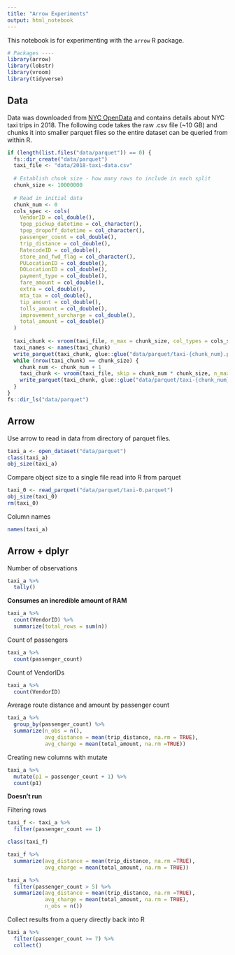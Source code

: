 ```yaml
---
title: "Arrow Experiments"
output: html_notebook
---
```


This notebook is for experimenting with the `arrow` R package.

```r
# Packages ----
library(arrow)
library(lobstr)
library(vroom)
library(tidyverse)
```

## Data
Data was downloaded from [NYC OpenData](https://data.cityofnewyork.us/Transportation/2018-Yellow-Taxi-Trip-Data/t29m-gskq) and contains details about NYC taxi trips in 2018. The following code takes the raw .csv file (~10 GB) and chunks it into smaller parquet files so the entire dataset can be queried from within R.
```r
if (length(list.files("data/parquet")) == 0) {
  fs::dir_create("data/parquet")
  taxi_file <- "data/2018-taxi-data.csv"
  
  # Establish chunk size - how many rows to include in each split
  chunk_size <- 10000000
  
  # Read in initial data
  chunk_num <- 0
  cols_spec <- cols(
    VendorID = col_double(),
    tpep_pickup_datetime = col_character(),
    tpep_dropoff_datetime = col_character(),
    passenger_count = col_double(),
    trip_distance = col_double(),
    RatecodeID = col_double(),
    store_and_fwd_flag = col_character(),
    PULocationID = col_double(),
    DOLocationID = col_double(),
    payment_type = col_double(),
    fare_amount = col_double(),
    extra = col_double(),
    mta_tax = col_double(),
    tip_amount = col_double(),
    tolls_amount = col_double(),
    improvement_surcharge = col_double(),
    total_amount = col_double()
  )
  
  taxi_chunk <- vroom(taxi_file, n_max = chunk_size, col_types = cols_spec)
  taxi_names <- names(taxi_chunk)
  write_parquet(taxi_chunk, glue::glue("data/parquet/taxi-{chunk_num}.parquet"))
  while (nrow(taxi_chunk) == chunk_size) {
    chunk_num <- chunk_num + 1
    taxi_chunk <- vroom(taxi_file, skip = chunk_num * chunk_size, n_max = chunk_size, col_names = taxi_names, col_types = cols_spec)
    write_parquet(taxi_chunk, glue::glue("data/parquet/taxi-{chunk_num}.parquet"))
  }
}  
fs::dir_ls("data/parquet")
```

## Arrow
Use arrow to read in data from directory of parquet files.
```r
taxi_a <- open_dataset("data/parquet")
class(taxi_a)
obj_size(taxi_a)
```

Compare object size to a single file read into R from parquet
```r
taxi_0 <- read_parquet("data/parquet/taxi-0.parquet")
obj_size(taxi_0)
rm(taxi_0)
```

Column names
```r
names(taxi_a)
```

## Arrow + dplyr

Number of observations
```r
taxi_a %>% 
  tally()
```
**Consumes an incredible amount of RAM**

```r
taxi_a %>% 
  count(VendorID) %>% 
  summarize(total_rows = sum(n))
```

Count of passengers
```r
taxi_a %>% 
  count(passenger_count)
```

Count of VendorIDs
```r
taxi_a %>% 
  count(VendorID)
```

Average route distance and amount by passenger count
```r
taxi_a %>% 
  group_by(passenger_count) %>% 
  summarize(n_obs = n(),
            avg_distance = mean(trip_distance, na.rm = TRUE),
            avg_charge = mean(total_amount, na.rm =TRUE))
```

Creating new columns with mutate
```r
taxi_a %>% 
  mutate(p1 = passenger_count + 1) %>% 
  count(p1)
```
**Doesn't run**

Filtering rows
```r
taxi_f <- taxi_a %>% 
  filter(passenger_count == 1)

class(taxi_f)
```

```r
taxi_f %>% 
  summarize(avg_distance = mean(trip_distance, na.rm =TRUE),
            avg_charge = mean(total_amount, na.rm = TRUE))
```

```r
taxi_a %>% 
  filter(passenger_count > 5) %>% 
  summarize(avg_distance = mean(trip_distance, na.rm =TRUE),
            avg_charge = mean(total_amount, na.rm = TRUE),
            n_obs = n())
```
Collect results from a query directly back into R
```r
taxi_a %>% 
  filter(passenger_count >= 7) %>% 
  collect()
```

